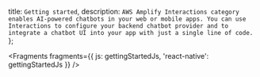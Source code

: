   title: `Getting started`,
  description: `AWS Amplify Interactions category enables AI-powered chatbots in your web or mobile apps. You can use Interactions to configure your backend chatbot provider and to integrate a chatbot UI into your app with just a single line of code.`
};


<Fragments
  fragments={{
    js: gettingStartedJs,
    'react-native': gettingStartedJs
  }}
/>
